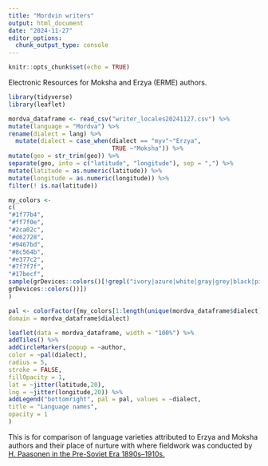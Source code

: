 ```yaml
---
title: "Mordvin writers"
output: html_document
date: "2024-11-27"
editor_options: 
  chunk_output_type: console
---
```


```r
knitr::opts_chunk$set(echo = TRUE)
```

Electronic Resources for Moksha and Erzya (ERME) authors.

```r

library(tidyverse)
library(leaflet)

mordva_dataframe <- read_csv("writer_locales20241127.csv") %>%
mutate(language = "Mordva") %>%
rename(dialect = lang) %>%
  mutate(dialect = case_when(dialect == "myv"~"Erzya", 
                             TRUE ~"Moksha")) %>%
mutate(geo = str_trim(geo)) %>%
separate(geo, into = c("latitude", "longitude"), sep = ",") %>%
mutate(latitude = as.numeric(latitude)) %>%
mutate(longitude = as.numeric(longitude)) %>%
filter(! is.na(latitude))

my_colors <-
c(
"#1f77b4",
"#ff7f0e",
"#2ca02c",
"#d62728",
"#9467bd",
"#8c564b",
"#e377c2",
"#7f7f7f",
"#17becf",
sample(grDevices::colors()[!grepl("ivory|azure|white|gray|grey|black|pink|1",
grDevices::colors())])
)

pal <- colorFactor({my_colors[1:length(unique(mordva_dataframe$dialect))]},
domain = mordva_dataframe$dialect)

leaflet(data = mordva_dataframe, width = "100%") %>%
addTiles() %>%
addCircleMarkers(popup = ~author,
color = ~pal(dialect),
radius = 5,
stroke = FALSE,
fillOpacity = 1,
lat = ~jitter(latitude,20),
lng = ~jitter(longitude,20)) %>%
addLegend("bottomright", pal = pal, values = ~dialect,
title = "Language names",
opacity = 1
)

```

This is for comparison of language varieties attributed to Erzya and Moksha authors and their place of nurture with where fieldwork was conducted by [H. Paasonen in the Pre-Soviet Era 1890s--1910s.](https://multilingualfacilitation.com/Mordvin-Varieties/)
